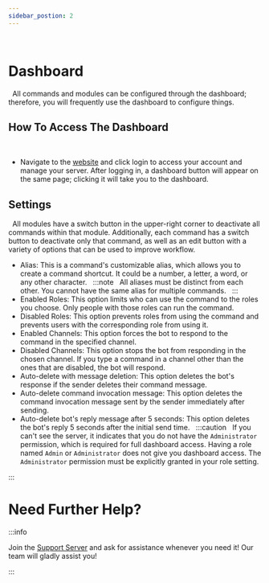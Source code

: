 ```yaml
---
sidebar_postion: 2
---
```

 
# Dashboard
 
All commands and modules can be configured through the dashboard; therefore, you will frequently use the dashboard to configure things.
 
## How To Access The Dashboard
 
- Navigate to the [website](https://probot.io/) and click login to access your account and manage your server.
After logging in, a dashboard button will appear on the same page; clicking it will take you to the dashboard.
 
## Settings
 
All modules have a switch button in the upper-right corner to deactivate all commands within that module. Additionally, each command has a switch button to deactivate only that command, as well as an edit button with a variety of options that can be used to improve workflow.
 
- Alias: This is a command's customizable alias, which allows you to create a command shortcut. It could be a number, a letter, a word, or any other character.
 
:::note
 
All aliases must be distinct from each other. You cannot have the same alias for multiple commands.
 
:::
 
- Enabled Roles: This option limits who can use the command to the roles you choose. Only people with those roles can run the command.
 
- Disabled Roles: This option prevents roles from using the command and prevents users with the corresponding role from using it.
 
- Enabled Channels: This option forces the bot to respond to the command in the specified channel.
 
- Disabled Channels: This option stops the bot from responding in the chosen channel. If you type a command in a channel other than the ones that are disabled, the bot will respond.
 
- Auto-delete with message deletion: This option deletes the bot's response if the sender deletes their command message.
 
- Auto-delete command invocation message: This option deletes the command invocation message sent by the sender immediately after sending.
 
- Auto-delete bot's reply message after 5 seconds: This option deletes the bot's reply 5 seconds after the initial send time.
 
:::caution
 
If you can't see the server, it indicates that you do not have the `Administrator` permission, which is required for full dashboard access.
Having a role named `Admin` or `Administrator` does not give you dashboard access. The `Administrator` permission must be explicitly granted in your role setting.

:::
 
# Need Further Help?

:::info

Join the [Support Server](https://discord.gg/probot) and ask for assistance whenever you need it! Our team will gladly assist you!

:::  

